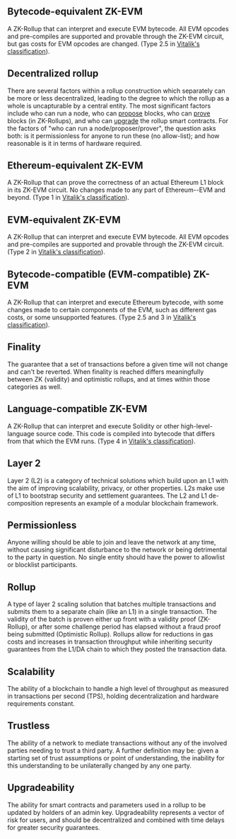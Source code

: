 
## Bytecode-equivalent ZK-EVM

A ZK-Rollup that can interpret and execute EVM bytecode. All EVM opcodes and pre-compiles are supported and provable through the ZK-EVM circuit, but gas costs for EVM opcodes are changed. (Type 2.5 in [Vitalik's classification](https://vitalik.ca/general/2022/08/04/zkevm.html)).

## Decentralized rollup

There are several factors within a rollup construction which separately can be more or less decentralized, leading to the degree to which the rollup as a whole is uncapturable by a central entity. The most significant factors include who can run a node, who can [propose](#proposer) blocks, who can [prove](#prover) blocks (in ZK-Rollups), and who can [upgrade](#Upgradeability) the rollup smart contracts. For the factors of "who can run a node/proposer/prover", the question asks both: is it permissionless for anyone to run these (no allow-list); and how reasonable is it in terms of hardware required.

## Ethereum-equivalent ZK-EVM

A ZK-Rollup that can prove the correctness of an actual Ethereum L1 block in its ZK-EVM circuit. No changes made to any part of Ethereum--EVM and beyond. (Type 1 in [Vitalik's classification](https://vitalik.ca/general/2022/08/04/zkevm.html)).

## EVM-equivalent ZK-EVM

A ZK-Rollup that can interpret and execute EVM bytecode. All EVM opcodes and pre-compiles are supported and provable through the ZK-EVM circuit. (Type 2 in [Vitalik's classification](https://vitalik.ca/general/2022/08/04/zkevm.html)).

## Bytecode-compatible (EVM-compatible) ZK-EVM

A ZK-Rollup that can interpret and execute Ethereum bytecode, with some changes made to certain components of the EVM, such as different gas costs, or some unsupported features. (Type 2.5 and 3 in [Vitalik's classification](https://vitalik.ca/general/2022/08/04/zkevm.html)).

## Finality

The guarantee that a set of transactions before a given time will not change and can't be reverted. When finality is reached differs meaningfully between ZK (validity) and optimistic rollups, and at times within those categories as well.

## Language-compatible ZK-EVM

A ZK-Rollup that can interpret and execute Solidity or other high-level-language source code. This code is compiled into bytecode that differs from that which the EVM runs. (Type 4 in [Vitalik's classification](https://vitalik.ca/general/2022/08/04/zkevm.html)).

## Layer 2

Layer 2 (L2) is a category of technical solutions which build upon an L1 with the aim of improving scalability, privacy, or other properties. L2s make use of L1 to bootstrap security and settlement guarantees. The L2 and L1 de-composition represents an example of a modular blockchain framework.

## Permissionless

Anyone willing should be able to join and leave the network at any time, without causing significant disturbance to the network or being detrimental to the party in question. No single entity should have the power to allowlist or blocklist participants.

## Rollup

A type of layer 2 scaling solution that batches multiple transactions and submits them to a separate chain (like an L1) in a single transaction. The validity of the batch is proven either up front with a validity proof (ZK-Rollup), or after some challenge period has elapsed without a fraud proof being submitted (Optimistic Rollup). Rollups allow for reductions in gas costs and increases in transaction throughput while inheriting security guarantees from the L1/DA chain to which they posted the transaction data.

## Scalability

The ability of a blockchain to handle a high level of throughput as measured in transactions per second (TPS), holding decentralization and hardware requirements constant.

## Trustless

The ability of a network to mediate transactions without any of the involved parties needing to trust a third party. A further definition may be: given a starting set of trust assumptions or point of understanding, the inability for this understanding to be unilaterally changed by any one party.

## Upgradeability

The ability for smart contracts and parameters used in a rollup to be updated by holders of an admin key. Upgradeability represents a vector of risk for users, and should be decentralized and combined with time delays for greater security guarantees.
